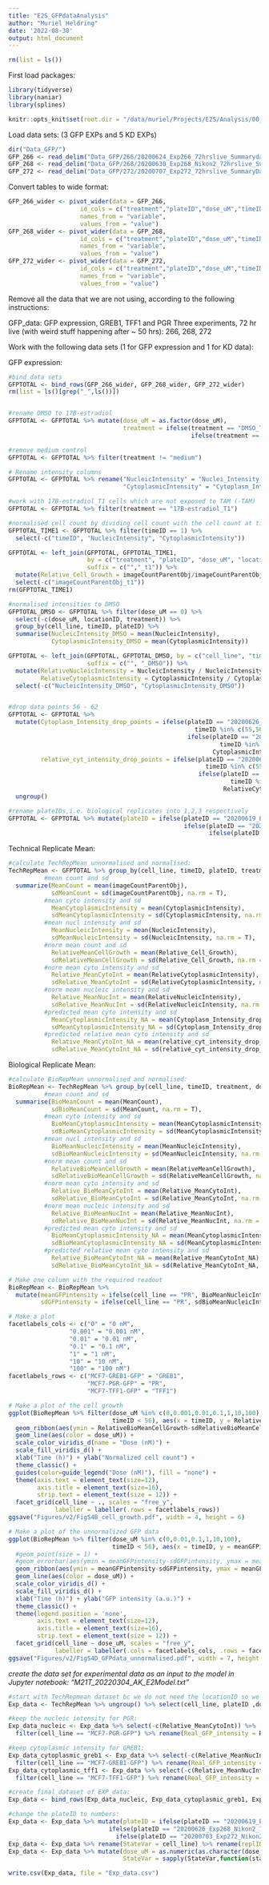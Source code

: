 ```yaml
---
title: "E2S_GFPdataAnalysis"
author: "Muriel Heldring"
date: '2022-08-30'
output: html_document
---
```


```r
rm(list = ls())
```

First load packages:
```r
library(tidyverse)
library(naniar)
library(splines)
```

```r
knitr::opts_knit$set(root.dir = "/data/muriel/Projects/E2S/Analysis/00_Imaging/Exp013_GFP_Britt/")
```

Load data sets: (3 GFP EXPs and 5 KD EXPs)
```r
dir("Data_GFP/")
GFP_266 <- read_delim("Data_GFP/266/20200624_Exp266_72hrslive_Summarydata.txt", delim = "\t")
GFP_268 <- read_delim("Data_GFP/268/20200630_Exp268_Nikon2_72hrslive_Summarydata.txt", delim = "\t")
GFP_272 <- read_delim("Data_GFP/272/20200707_Exp272_72hrslive_SummaryData.txt", delim = "\t")
```

Convert tables to wide format:
```r
GFP_266_wider <- pivot_wider(data = GFP_266, 
                    id_cols = c("treatment","plateID","dose_uM","timeID","locationID", "cell_line"),
                    names_from = "variable",
                    values_from = "value")
GFP_268_wider <- pivot_wider(data = GFP_268, 
                    id_cols = c("treatment","plateID","dose_uM","timeID","locationID", "cell_line"),
                    names_from = "variable",
                    values_from = "value")
GFP_272_wider <- pivot_wider(data = GFP_272, 
                    id_cols = c("treatment","plateID","dose_uM","timeID","locationID", "cell_line"),
                    names_from = "variable",
                    values_from = "value") 
```

Remove all the data that we are not using, according to the following instructions:

GFP_data:
	GFP expression, GREB1, TFF1 and PGR
	Three experiments, 72 hr live (with weird stuff happening after ~ 50 hrs): 
	266, 268, 272
	

Work with the following data sets (1 for GFP expression and 1 for KD data):

GFP expression: 
```r
#bind data sets
GFPTOTAL <- bind_rows(GFP_266_wider, GFP_268_wider, GFP_272_wider)
rm(list = ls()[grep("_",ls())])


#rename DMSO to 17B-estradiol
GFPTOTAL <- GFPTOTAL %>% mutate(dose_uM = as.factor(dose_uM), 
                                treatment = ifelse(treatment == "DMSO_T1", "17B-estradiol_T1",
                                                   ifelse(treatment == "DMSO_T2", "17B-estradiol_T2",treatment)))

#remove medium control
GFPTOTAL <- GFPTOTAL %>% filter(treatment != "medium") 

# Rename intensity columns
GFPTOTAL <- GFPTOTAL %>% rename("NucleicIntensity" = "Nuclei_Intensity_IntegratedIntensity_Image_GFP",
                                "CytoplasmicIntensity" = "Cytoplasm_Intensity_IntegratedIntensity_Image_GFP")

#work with 17B-estradiol_T1 cells which are not exposed to TAM (-TAM)
GFPTOTAL <- GFPTOTAL %>% filter(treatment == "17B-estradiol_T1")

#normalised cell count by dividing cell count with the cell count at timeID 0 
GFPTOTAL_TIME1 <- GFPTOTAL %>% filter(timeID == 1) %>% 
  select(-c("timeID", "NucleicIntensity", "CytoplasmicIntensity"))

GFPTOTAL <- left_join(GFPTOTAL, GFPTOTAL_TIME1, 
                      by = c("treatment", "plateID", "dose_uM", "locationID", "cell_line"), 
                      suffix = c("","_t1")) %>% 
  mutate(Relative_Cell_Growth = imageCountParentObj/imageCountParentObj_t1) %>%
  select(-c("imageCountParentObj_t1"))
rm(GFPTOTAL_TIME1)

#normalised intensities to DMSO
GFPTOTAL_DMSO <- GFPTOTAL %>% filter(dose_uM == 0) %>%
  select(-c(dose_uM, locationID, treatment)) %>% 
  group_by(cell_line, timeID, plateID) %>%
  summarise(NucleicIntensity_DMSO = mean(NucleicIntensity),
            CytoplasmicIntensity_DMSO = mean(CytoplasmicIntensity))  

GFPTOTAL <- left_join(GFPTOTAL, GFPTOTAL_DMSO, by = c("cell_line", "timeID", "plateID"), 
                      suffix = c("", "_DMSO")) %>%
  mutate(RelativeNucleicIntensity = NucleicIntensity / NucleicIntensity_DMSO,
         RelativeCytoplasmicIntensity = CytoplasmicIntensity / CytoplasmicIntensity_DMSO) %>% 
  select(-c("NucleicIntensity_DMSO", "CytoplasmicIntensity_DMSO")) 


#drop data points 56 - 62
GFPTOTAL <- GFPTOTAL %>%
  mutate(Cytoplasm_Intensity_drop_points = ifelse(plateID == "20200626_Exp268_Nikon2_72hrslive"&
                                                    timeID %in% c(55,56,57,58,59,60,61,62,71,72),NA,
                                                  ifelse(plateID == "20200703_Exp272_Nikon2_72hrslive"&
                                                           timeID %in% c(56,57,58,59,60,61,62),NA,
                                                         CytoplasmicIntensity)),
         relative_cyt_intensity_drop_points = ifelse(plateID == "20200626_Exp268_Nikon2_72hrslive"&
                                                       timeID %in% c(55,56,57,58,59,60,61,62,71,72),NA,
                                                     ifelse(plateID == "20200703_Exp272_Nikon2_72hrslive"&
                                                              timeID %in% c(56,57,58,59,60,61,62),NA,
                                                            RelativeCytoplasmicIntensity))) %>% 
  ungroup()

#rename plateIDs,i.e. biological replicates into 1,2,3 respectively
GFPTOTAL <- GFPTOTAL %>% mutate(plateID = ifelse(plateID == "20200619_Exp266_Nikon2_72hrslive","1", 
                                                 ifelse(plateID == "20200626_Exp268_Nikon2_72hrslive","2", 
                                                        ifelse(plateID == "20200703_Exp272_Nikon2_72hrslive","3", plateID)))) 

```

Technical Replicate Mean:
```r
#calculate TechRepMean unnormalised and normalised:
TechRepMean <- GFPTOTAL %>% group_by(cell_line, timeID, plateID, treatment, dose_uM) %>% 
          #mean count and sd
  summarize(MeanCount = mean(imageCountParentObj), 
            sdMeanCount = sd(imageCountParentObj, na.rm = T),
          #mean cyto intensity and sd
            MeanCytoplasmicIntensity = mean(CytoplasmicIntensity),
            sdMeanCytoplasmicIntensity = sd(CytoplasmicIntensity, na.rm = T),
          #mean nucl intensity and sd
            MeanNucleicIntensity = mean(NucleicIntensity),
            sdMeanNucleicIntensity = sd(NucleicIntensity, na.rm = T),
          #norm mean count and sd
            RelativeMeanCellGrowth = mean(Relative_Cell_Growth), 
            sdRelativeMeanCellGrowth = sd(Relative_Cell_Growth, na.rm = T),
          #norm mean cyto intensity and sd
            Relative_MeanCytoInt = mean(RelativeCytoplasmicIntensity),
            sdRelative_MeanCytoInt = sd(RelativeCytoplasmicIntensity, na.rm = T),
          #norm mean nucleic intensity and sd
            Relative_MeanNucInt = mean(RelativeNucleicIntensity),
            sdRelative_MeanNucInt = sd(RelativeNucleicIntensity, na.rm = T),
          #predicted mean cyto intensity and sd
            MeanCytoplasmicIntensity_NA = mean(Cytoplasm_Intensity_drop_points),
            sdMeanCytoplasmicIntensity_NA = sd(Cytoplasm_Intensity_drop_points, na.rm = T),
          #predicted relative mean cyto intensity and sd
            Relative_MeanCytoInt_NA = mean(relative_cyt_intensity_drop_points),
            sdRelative_MeanCytoInt_NA = sd(relative_cyt_intensity_drop_points, na.rm = T))

```

Biological Replicate Mean:
```r
#calculate BioRepMean unnormalised and normalised:
BioRepMean <- TechRepMean %>% group_by(cell_line, timeID, treatment, dose_uM) %>%
          #mean count and sd
  summarise(BioMeanCount = mean(MeanCount), 
            sdBioMeanCount = sd(MeanCount, na.rm = T),
          #mean cyto intensity and sd
            BioMeanCytoplasmicIntensity = mean(MeanCytoplasmicIntensity),
            sdBioMeanCytoplasmicIntensity = sd(MeanCytoplasmicIntensity, na.rm = T),
          #mean nucl intensity and sd
            BioMeanNucleicIntensity = mean(MeanNucleicIntensity),
            sdBioMeanNucleicIntensity = sd(MeanNucleicIntensity, na.rm = T),
          #norm mean count and sd
            RelativeBioMeanCellGrowth = mean(RelativeMeanCellGrowth), 
            sdRelativeBioMeanCellGrowth = sd(RelativeMeanCellGrowth, na.rm = T),
          #norm mean cyto intensity and sd
            Relative_BioMeanCytoInt = mean(Relative_MeanCytoInt),
            sdRelative_BioMeanCytoInt = sd(Relative_MeanCytoInt, na.rm = T),
          #norm mean nucleic intensity and sd
            Relative_BioMeanNucInt = mean(Relative_MeanNucInt),
            sdRelative_BioMeanNucInt = sd(Relative_MeanNucInt, na.rm = T), 
          #predicted mean cyto intensity and sd
            BioMeanCytoplasmicIntensity_NA = mean(MeanCytoplasmicIntensity_NA),
            sdBioMeanCytoplasmicIntensity_NA = sd(MeanCytoplasmicIntensity_NA, na.rm = T),
          #predicted relative mean cyto intensity and sd
            Relative_BioMeanCytoInt_NA = mean(Relative_MeanCytoInt_NA),
            sdRelative_BioMeanCytoInt_NA = sd(Relative_MeanCytoInt_NA, na.rm = T))

# Make one column with the required readout
BioRepMean <- BioRepMean %>%
  mutate(meanGFPintensity = ifelse(cell_line == "PR", BioMeanNucleicIntensity, BioMeanCytoplasmicIntensity),
         sdGFPintensity = ifelse(cell_line == "PR", sdBioMeanNucleicIntensity, sdBioMeanCytoplasmicIntensity))

# Make a plot
facetlabels_cols <- c("0" = "0 nM",
                 "0.001" = "0.001 nM",
                 "0.01" = "0.01 nM",
                 "0.1" = "0.1 nM",
                 "1" = "1 nM",
                 "10" = "10 nM",
                 "100" = "100 nM")
facetlabels_rows <- c("MCF7-GREB1-GFP" = "GREB1",
                      "MCF7-PGR-GFP" = "PR",
                      "MCF7-TFF1-GFP" = "TFF1")

# Make a plot of the cell growth
ggplot(BioRepMean %>% filter(dose_uM %in% c(0,0.001,0.01,0.1,1,10,100),
                             timeID < 56), aes(x = timeID, y = RelativeBioMeanCellGrowth)) +
  geom_ribbon(aes(ymin = RelativeBioMeanCellGrowth-sdRelativeBioMeanCellGrowth, ymax = RelativeBioMeanCellGrowth+sdRelativeBioMeanCellGrowth, fill = dose_uM), alpha = 0.2) +
  geom_line(aes(color = dose_uM)) +
  scale_color_viridis_d(name = "Dose (nM)") +
  scale_fill_viridis_d() +
  xlab("Time (h)") + ylab("Normalized cell count") +
  theme_classic() +
  guides(color=guide_legend("Dose (nM)"), fill = "none") +
  theme(axis.text = element_text(size=12),
        axis.title = element_text(size=16),
        strip.text = element_text(size = 12)) +
  facet_grid(cell_line ~ ., scales = "free_y", 
             labeller = labeller(.rows = facetlabels_rows))
ggsave("Figures/v2/FigS4B_cell_growth.pdf", width = 4, height = 6)

# Make a plot of the unnormalized GFP data
ggplot(BioRepMean %>% filter(dose_uM %in% c(0,0.01,0.1,1,10,100),
                             timeID < 56), aes(x = timeID, y = meanGFPintensity)) +
  #geom_point(size = 1) +
  #geom_errorbar(aes(ymin = meanGFPintensity-sdGFPintensity, ymax = meanGFPintensity+sdGFPintensity)) +
  geom_ribbon(aes(ymin = meanGFPintensity-sdGFPintensity, ymax = meanGFPintensity+sdGFPintensity, fill = dose_uM), alpha = 0.5) +
  geom_line(aes(color = dose_uM)) +
  scale_color_viridis_d() +
  scale_fill_viridis_d() +
  xlab("Time (h)") + ylab("GFP intensity (a.u.)") +
  theme_classic() +
  theme(legend.position = 'none',
        axis.text = element_text(size=12),
        axis.title = element_text(size=16),
        strip.text = element_text(size = 12)) +
  facet_grid(cell_line ~ dose_uM, scales = "free_y", 
             labeller = labeller(.cols = facetlabels_cols, .rows = facetlabels_rows))
ggsave("Figures/v2/FigS4D_GFPdata_unnormalised.pdf", width = 7, height = 4)
```

*create the data set for experimental data as an input to the model in Jupyter notebook: "M21T_20220304_AK_E2Model.txt"*
```r
#start with TechRepmean dataset bc we do not need the locationID so we are using the mean of each locationID:
Exp_data <- TechRepMean %>% ungroup() %>% select(cell_line, plateID ,dose_uM, timeID, Relative_MeanCytoInt, Relative_MeanNucInt)

#keep the nucleic intensity for PGR:
Exp_data_nucleic <- Exp_data %>% select(-c(Relative_MeanCytoInt)) %>% 
  filter(cell_line == "MCF7-PGR-GFP") %>% rename(Real_GFP_intensity = Relative_MeanNucInt)

#keep cytoplasmic intensity for GREB1:
Exp_data_cytoplasmic_greb1 <- Exp_data %>% select(-c(Relative_MeanNucInt)) %>% 
  filter(cell_line == "MCF7-GREB1-GFP") %>% rename(Real_GFP_intensity = Relative_MeanCytoInt)
Exp_data_cytoplasmic_tff1 <- Exp_data %>% select(-c(Relative_MeanNucInt)) %>% 
  filter(cell_line == "MCF7-TFF1-GFP") %>% rename(Real_GFP_intensity = Relative_MeanCytoInt)

#create final dataset of EXP_data:
Exp_data <- bind_rows(Exp_data_nucleic, Exp_data_cytoplasmic_greb1, Exp_data_cytoplasmic_tff1)

#change the plateID to numbers:
Exp_data <- Exp_data %>% mutate(plateID = ifelse(plateID == "20200619_Exp266_Nikon2_72hrslive","1", 
                            ifelse(plateID == "20200626_Exp268_Nikon2_72hrslive","2", 
                              ifelse(plateID == "20200703_Exp272_Nikon2_72hrslive","3", plateID)))) 
Exp_data <- Exp_data %>% rename(StateVar = cell_line) %>% rename(replID = plateID)
Exp_data <- Exp_data %>% mutate(dose_uM = as.numeric(as.character(dose_uM)), 
                                StateVar = sapply(StateVar,function(statevar){str_split(statevar,"-")[[1]][2]},USE.NAMES = F))

write.csv(Exp_data, file = "Exp_data.csv")
```
